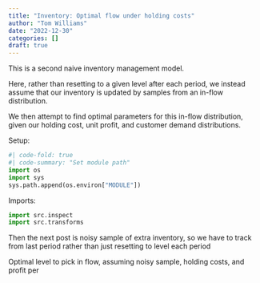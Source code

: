```yaml
---
title: "Inventory: Optimal flow under holding costs"
author: "Tom Williams"
date: "2022-12-30"
categories: []
draft: true
---
```


This is a second naive inventory management model.

Here, rather than resetting to a given level after each period, we instead assume that our inventory is updated by samples from an in-flow distribution.

We then attempt to find optimal parameters for this in-flow distribution, given our holding cost, unit profit, and customer demand distributions.

Setup:
```python
#| code-fold: true
#| code-summary: "Set module path"
import os
import sys
sys.path.append(os.environ["MODULE"])
```
Imports:
```python
import src.inspect
import src.transforms
```


Then the next post is noisy sample of extra inventory, so we have to track from last period rather than just resetting to level each period

Optimal level to pick in flow, assuming noisy sample, holding costs, and profit per